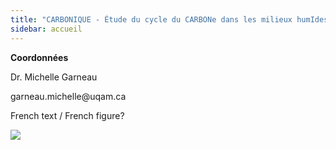 ```yaml
---
title: "CARBONIQUE - Étude du cycle du CARBONe dans les milieux humIdes du QUÉbec"
sidebar: accueil
---
```


::: {.column-margin}
**Coordonnées**

Dr. Michelle Garneau

garneau.michelle@uqam.ca

:::

French text / French figure?

![](./images/NECB.png){fig-align="center"}

<!--<form action="http://formspree.io/you@email.com">
<input type="email" name="_replyto">\
<textarea   name="body"></textarea>\
<input type="submit" value="Send">
</form>
-->
